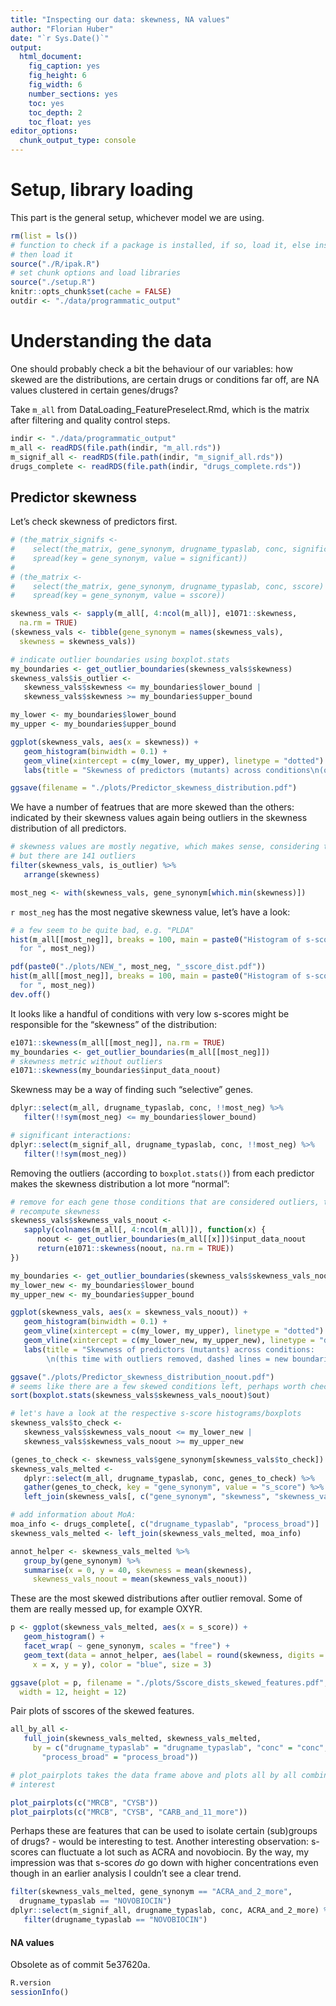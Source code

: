 ```yaml
---
title: "Inspecting our data: skewness, NA values"
author: "Florian Huber"
date: "`r Sys.Date()`"
output:
  html_document:
    fig_caption: yes
    fig_height: 6
    fig_width: 6
    number_sections: yes
    toc: yes
    toc_depth: 2
    toc_float: yes
editor_options: 
  chunk_output_type: console
---
```


# Setup, library loading

This part is the general setup, whichever model we are using.

```r
rm(list = ls())
# function to check if a package is installed, if so, load it, else install and 
# then load it
source("./R/ipak.R")
# set chunk options and load libraries
source("./setup.R")
knitr::opts_chunk$set(cache = FALSE)
outdir <- "./data/programmatic_output"
```


# Understanding the data

One should probably check a bit the behaviour of our variables: how skewed are 
the distributions, are certain drugs or conditions far off, are NA values 
clustered in certain genes/drugs?

Take `m_all` from DataLoading_FeaturePreselect.Rmd, which is the matrix after 
filtering and quality control steps. 

```r
indir <- "./data/programmatic_output"
m_all <- readRDS(file.path(indir, "m_all.rds"))
m_signif_all <- readRDS(file.path(indir, "m_signif_all.rds"))
drugs_complete <- readRDS(file.path(indir, "drugs_complete.rds"))
```

## Predictor skewness

Let's check skewness of predictors first.

```r
# (the_matrix_signifs <- 
#    select(the_matrix, gene_synonym, drugname_typaslab, conc, significant) %>%
#    spread(key = gene_synonym, value = significant))
# 
# (the_matrix <- 
#    select(the_matrix, gene_synonym, drugname_typaslab, conc, sscore) %>%
#    spread(key = gene_synonym, value = sscore))

skewness_vals <- sapply(m_all[, 4:ncol(m_all)], e1071::skewness, 
  na.rm = TRUE)
(skewness_vals <- tibble(gene_synonym = names(skewness_vals), 
  skewness = skewness_vals))

# indicate outlier boundaries using boxplot.stats
my_boundaries <- get_outlier_boundaries(skewness_vals$skewness)
skewness_vals$is_outlier <- 
   skewness_vals$skewness <= my_boundaries$lower_bound | 
   skewness_vals$skewness >= my_boundaries$upper_bound

my_lower <- my_boundaries$lower_bound
my_upper <- my_boundaries$upper_bound

ggplot(skewness_vals, aes(x = skewness)) + 
   geom_histogram(binwidth = 0.1) + 
   geom_vline(xintercept = c(my_lower, my_upper), linetype = "dotted") + 
   labs(title = "Skewness of predictors (mutants) across conditions\n(outliers indicated acc. to boxplot.stats())")

ggsave(filename = "./plots/Predictor_skewness_distribution.pdf")
```

We have a number of featrues that are more skewed than the others: indicated by 
their skewness values again being outliers in the skewness distribution of all 
predictors.

```r
# skewness values are mostly negative, which makes sense, considering the nature of our data
# but there are 141 outliers
filter(skewness_vals, is_outlier) %>%
   arrange(skewness)

most_neg <- with(skewness_vals, gene_synonym[which.min(skewness)])
```

`r most_neg` has the most negative skewness value, let's have a look:

```r
# a few seem to be quite bad, e.g. "PLDA"
hist(m_all[[most_neg]], breaks = 100, main = paste0("Histogram of s-scores 
  for ", most_neg))

pdf(paste0("./plots/NEW_", most_neg, "_sscore_dist.pdf"))
hist(m_all[[most_neg]], breaks = 100, main = paste0("Histogram of s-scores 
  for ", most_neg))
dev.off()
```

It looks like a handful of conditions with very low s-scores might be responsible 
for the "skewness" of the distribution:

```r
e1071::skewness(m_all[[most_neg]], na.rm = TRUE)
my_boundaries <- get_outlier_boundaries(m_all[[most_neg]])
# skewness metric without outliers
e1071::skewness(my_boundaries$input_data_noout)
```

Skewness may be a way of finding such "selective" genes. 

```r
dplyr::select(m_all, drugname_typaslab, conc, !!most_neg) %>%
   filter(!!sym(most_neg) <= my_boundaries$lower_bound)

# significant interactions:
dplyr::select(m_signif_all, drugname_typaslab, conc, !!most_neg) %>%
   filter(!!sym(most_neg))
```

Removing the outliers (according to `boxplot.stats()`) from each predictor 
makes the skewness distribution a lot more "normal":

```r
# remove for each gene those conditions that are considered outliers, then 
# recompute skewness
skewness_vals$skewness_vals_noout <- 
   sapply(colnames(m_all[, 4:ncol(m_all)]), function(x) {
      noout <- get_outlier_boundaries(m_all[[x]])$input_data_noout
      return(e1071::skewness(noout, na.rm = TRUE))
})

my_boundaries <- get_outlier_boundaries(skewness_vals$skewness_vals_noout)
my_lower_new <- my_boundaries$lower_bound
my_upper_new <- my_boundaries$upper_bound

ggplot(skewness_vals, aes(x = skewness_vals_noout)) + 
   geom_histogram(binwidth = 0.1) + 
   geom_vline(xintercept = c(my_lower, my_upper), linetype = "dotted") + 
   geom_vline(xintercept = c(my_lower_new, my_upper_new), linetype = "dashed") + 
   labs(title = "Skewness of predictors (mutants) across conditions:
        \n(this time with outliers removed, dashed lines = new boundaries)")

ggsave("./plots/Predictor_skewness_distribution_noout.pdf")
# seems like there are a few skewed conditions left, perhaps worth checking them:
sort(boxplot.stats(skewness_vals$skewness_vals_noout)$out)

# let's have a look at the respective s-score histograms/boxplots
skewness_vals$to_check <- 
   skewness_vals$skewness_vals_noout <= my_lower_new | 
   skewness_vals$skewness_vals_noout >= my_upper_new

(genes_to_check <- skewness_vals$gene_synonym[skewness_vals$to_check])
skewness_vals_melted <- 
   dplyr::select(m_all, drugname_typaslab, conc, genes_to_check) %>%
   gather(genes_to_check, key = "gene_synonym", value = "s_score") %>%
   left_join(skewness_vals[, c("gene_synonym", "skewness", "skewness_vals_noout")])

# add information about MoA:
moa_info <- drugs_complete[, c("drugname_typaslab", "process_broad")]
skewness_vals_melted <- left_join(skewness_vals_melted, moa_info)

annot_helper <- skewness_vals_melted %>%
   group_by(gene_synonym) %>%
   summarise(x = 0, y = 40, skewness = mean(skewness), 
     skewness_vals_noout = mean(skewness_vals_noout))
```

These are the most skewed distributions after outlier removal. Some of them are 
really messed up, for example OXYR. 

```r
p <- ggplot(skewness_vals_melted, aes(x = s_score)) + 
   geom_histogram() + 
   facet_wrap( ~ gene_synonym, scales = "free") + 
   geom_text(data = annot_helper, aes(label = round(skewness, digits = 2), 
     x = x, y = y), color = "blue", size = 3)

ggsave(plot = p, filename = "./plots/Sscore_dists_skewed_features.pdf", 
  width = 12, height = 12)
```

Pair plots of sscores of the skewed features. 

```r
all_by_all <- 
   full_join(skewness_vals_melted, skewness_vals_melted, 
     by = c("drugname_typaslab" = "drugname_typaslab", "conc" = "conc", 
       "process_broad" = "process_broad"))

# plot_pairplots takes the data frame above and plots all by all combinations of the genes of 
# interest

plot_pairplots(c("MRCB", "CYSB"))
plot_pairplots(c("MRCB", "CYSB", "CARB_and_11_more"))
```

Perhaps these are features that can be used to isolate certain (sub)groups of 
drugs? - would be interesting to test. Another interesting observation: s-scores 
can fluctuate a lot such as ACRA and novobiocin. By the way, my impression was 
that s-scores _do_ go down with higher concentrations even though in an earlier 
analysis I couldn't see a clear trend. 

```r
filter(skewness_vals_melted, gene_synonym == "ACRA_and_2_more", 
  drugname_typaslab == "NOVOBIOCIN")
dplyr::select(m_signif_all, drugname_typaslab, conc, ACRA_and_2_more) %>%
   filter(drugname_typaslab == "NOVOBIOCIN")
```


#### NA values

Obsolete as of commit 5e37620a.



```r
R.version
sessionInfo()
```

